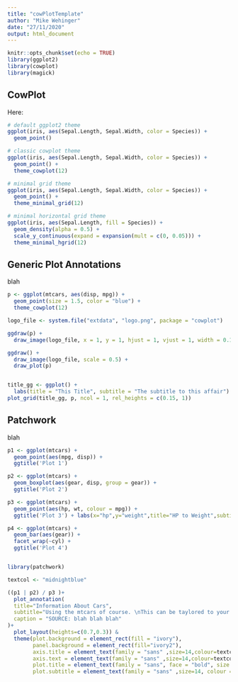 ```yaml
---
title: "cowPlotTemplate"
author: "Mike Wehinger"
date: "27/11/2020"
output: html_document
---
```


```r
knitr::opts_chunk$set(echo = TRUE)
library(ggplot2)
library(cowplot)
library(magick)

```

## CowPlot

Here:

```r

# default ggplot2 theme
ggplot(iris, aes(Sepal.Length, Sepal.Width, color = Species)) + 
  geom_point()

# classic cowplot theme
ggplot(iris, aes(Sepal.Length, Sepal.Width, color = Species)) + 
  geom_point() +
  theme_cowplot(12)

# minimal grid theme
ggplot(iris, aes(Sepal.Length, Sepal.Width, color = Species)) + 
  geom_point() +
  theme_minimal_grid(12)

# minimal horizontal grid theme
ggplot(iris, aes(Sepal.Length, fill = Species)) + 
  geom_density(alpha = 0.5) +
  scale_y_continuous(expand = expansion(mult = c(0, 0.05))) +
  theme_minimal_hgrid(12)
```

## Generic Plot Annotations

blah

```r
p <- ggplot(mtcars, aes(disp, mpg)) + 
  geom_point(size = 1.5, color = "blue") +
  theme_cowplot(12)

logo_file <- system.file("extdata", "logo.png", package = "cowplot")

ggdraw(p) + 
  draw_image(logo_file, x = 1, y = 1, hjust = 1, vjust = 1, width = 0.13, height = 0.2)

ggdraw() + 
  draw_image(logo_file, scale = 0.5) +
  draw_plot(p)


title_gg <- ggplot() + 
  labs(title = "This Title", subtitle = "The subtitle to this affair")
plot_grid(title_gg, p, ncol = 1, rel_heights = c(0.15, 1))

```

## Patchwork

blah

```r

p1 <- ggplot(mtcars) + 
  geom_point(aes(mpg, disp)) + 
  ggtitle('Plot 1')

p2 <- ggplot(mtcars) + 
  geom_boxplot(aes(gear, disp, group = gear)) + 
  ggtitle('Plot 2')

p3 <- ggplot(mtcars) + 
  geom_point(aes(hp, wt, colour = mpg)) + 
  ggtitle('Plot 3') + labs(x="hp",y="weight",title="HP to Weight",subtitle="Horse Power to Weight Ratio",col=NULL)

p4 <- ggplot(mtcars) + 
  geom_bar(aes(gear)) + 
  facet_wrap(~cyl) + 
  ggtitle('Plot 4')


library(patchwork)

textcol <- "midnightblue"

((p1 | p2) / p3 )+
  plot_annotation(
  title="Information About Cars",
  subtitle="Using the mtcars of course. \nThis can be taylored to your needs",
  caption = "SOURCE: blah blah blah"
)+
  plot_layout(heights=c(0.7,0.3)) &
  theme(plot.background = element_rect(fill = "ivory"),
        panel.background = element_rect(fill="ivory2"),
        axis.title = element_text(family = "sans" ,size=14,colour=textcol),
        axis.text = element_text(family = "sans" ,size=14,colour=textcol),
        plot.title = element_text(family = "sans", face = "bold", size = 20, colour = textcol),
        plot.subtitle = element_text(family = "sans" ,size=14, colour = textcol))
```